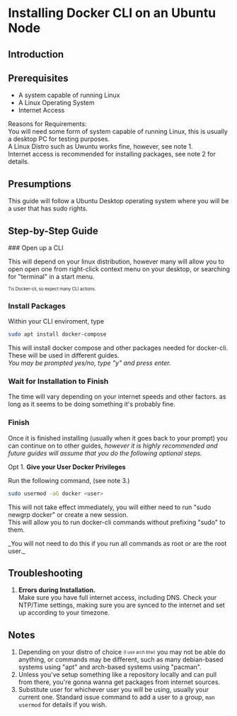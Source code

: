 
# Installing Docker CLI on an Ubuntu Node

## Introduction

## Prerequisites

- A system capable of running Linux
- A Linux Operating System
- Internet Access

Reasons for Requirements:  
You will need some form of system capable of running Linux, this is usually a
desktop PC for testing purposes.  
A Linux Distro such as Uwuntu works fine, however, see note 1.  
Internet access is recommended for installing packages, see note 2 for details.

## Presumptions

This guide will follow a Ubuntu Desktop operating system where you will be a
user that has sudo rights.

## Step-by-Step Guide

<Steps>
### Open up a CLI

This will depend on your linux distribution, however many will allow you to open
open one from right-click context menu on your desktop, or searching for
"terminal" in a start menu.

<sub>
  <sub>Tis Docker-cli, so expect many CLI actions.</sub>
</sub>

### Install Packages

Within your CLI enviroment, type

```bash copy
sudo apt install docker-compose
```

This will install docker compose and other packages needed for docker-cli. These
will be used in different guides.  
_You may be prompted yes/no, type "y" and press enter._

### Wait for Installation to Finish

The time will vary depending on your internet speeds and other factors. as long
as it seems to be doing something it's probably fine.

### Finish

Once it is finished installing (usually when it goes back to your prompt) you
can continue on to other guides, _however it is highly recommended and future
guides will assume that you do the following optional steps._

Opt 1. **Give your User Docker Privileges**

Run the following command, (see note 3.)

```bash copy
sudo usermod -aG docker <user>
```

This will not take effect immediately, you will either need to run "sudo newgrp
docker" or create a new session.  
This will allow you to run docker-cli commands without prefixing "sudo" to them.

<Callout type="info">
  _You will not need to do this if you run all commands as root or are the root
  user._
</Callout>

</Steps>

## Troubleshooting

1. **Errors during Installation.**  
   Make sure you have full internet access, including DNS. Check your NTP/Time
   settings, making sure you are synced to the internet and set up according to
   your timezone.

## Notes

1. Depending on your distro of choice <sub><sup>\(I use arch btw\)</sup></sub>
   you may not be able do anything, or commands may be different, such as many
   debian-based systems using "apt" and arch-based systems using "pacman".
2. Unless you've setup something like a repository locally and can pull from
   there, you're gonna wanna get packages from internet sources.
3. Substitute user for whichever user you will be using, usually your current
   one. Standard issue command to add a user to a group, `man usermod` for
   details if you wish.
